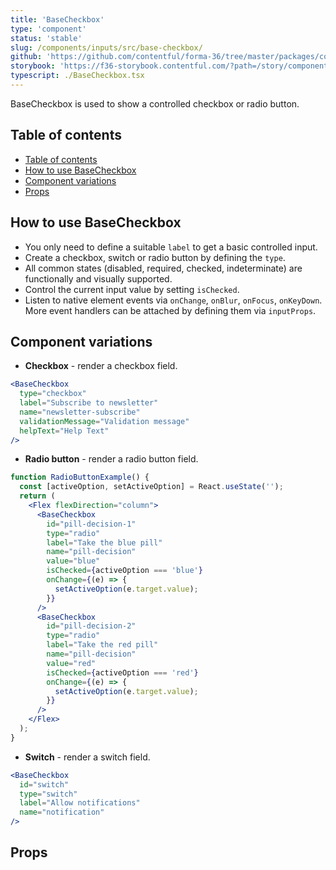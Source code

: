 ```yaml
---
title: 'BaseCheckbox'
type: 'component'
status: 'stable'
slug: /components/inputs/src/base-checkbox/
github: 'https://github.com/contentful/forma-36/tree/master/packages/components/inputs/src/base-checkbox'
storybook: 'https://f36-storybook.contentful.com/?path=/story/components-basecheckbox--overview'
typescript: ./BaseCheckbox.tsx
---
```


BaseCheckbox is used to show a controlled checkbox or radio button.

## Table of contents

- [Table of contents](#table-of-contents)
- [How to use BaseCheckbox](#how-to-use-basecheckbox)
- [Component variations](#component-variations)
- [Props](#props)

## How to use BaseCheckbox

- You only need to define a suitable `label` to get a basic controlled input.
- Create a checkbox, switch or radio button by defining the `type`.
- All common states (disabled, required, checked, indeterminate) are functionally and visually supported.
- Control the current input value by setting `isChecked`.
- Listen to native element events via `onChange`, `onBlur`, `onFocus`, `onKeyDown`. More event handlers can be attached by defining them via `inputProps`.

## Component variations

- **Checkbox** - render a checkbox field.

```jsx
<BaseCheckbox
  type="checkbox"
  label="Subscribe to newsletter"
  name="newsletter-subscribe"
  validationMessage="Validation message"
  helpText="Help Text"
/>
```

- **Radio button** - render a radio button field.

```jsx
function RadioButtonExample() {
  const [activeOption, setActiveOption] = React.useState('');
  return (
    <Flex flexDirection="column">
      <BaseCheckbox
        id="pill-decision-1"
        type="radio"
        label="Take the blue pill"
        name="pill-decision"
        value="blue"
        isChecked={activeOption === 'blue'}
        onChange={(e) => {
          setActiveOption(e.target.value);
        }}
      />
      <BaseCheckbox
        id="pill-decision-2"
        type="radio"
        label="Take the red pill"
        name="pill-decision"
        value="red"
        isChecked={activeOption === 'red'}
        onChange={(e) => {
          setActiveOption(e.target.value);
        }}
      />
    </Flex>
  );
}
```

- **Switch** - render a switch field.

```jsx
<BaseCheckbox
  id="switch"
  type="switch"
  label="Allow notifications"
  name="notification"
/>
```

## Props


<Props of="BaseCheckbox" />

